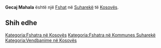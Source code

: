 {{Fshat në Kosovës
 | Emri                = Gecaj Mahala
| srp_N_name = Gecaj Mahala
| srp_N_FULL_NAME_RO = Gecaj Mahala
| srp_N_FULL_NAME_ND_RO = Gecaj Mahala
| srp_N_SORT_NAME_RG = GECAJMAHALA
| srp_N_FULL_NAME_RG = Gecaj Mahala
| srp_N_FULL_NAME_ND_RG = Gecaj Mahala

 | Emri (Rasa dhanore) = 
 | Figura              = 
 | Shteti              = Kosovo
 | Komuna              = Suharekë
 | Kodi postar         = 
 | Sipërfaqja          = 

 | Popullsia           = 

 | Regj. i popullsisë  = 
 | Dend. e popullsisë  = 
 | Faqja zyrtare       = 
 <!--- Koordinatat ----> 
 | Gjerësia            = 42.729167
 | Gjatësia            = 20.770278
 | Lartësia            = 
}}
'''Gecaj Mahala''' është një [[Fshat]] në [[Suharekë]] të [[Kosovës]].

<!-- == Gjeografia == -->
<!-- == Historia == -->
<!-- == Demografia == -->
== Shih edhe ==
{{Komuna Suharekë}}
{{Kosovo-Administrata-Cung}}

[[Kategoria:Fshatra në Kosovës]]
[[Kategoria:Fshatra në Kommunes Suharekë]]
[[Kategoria:Vendbanime në Kosovës]]